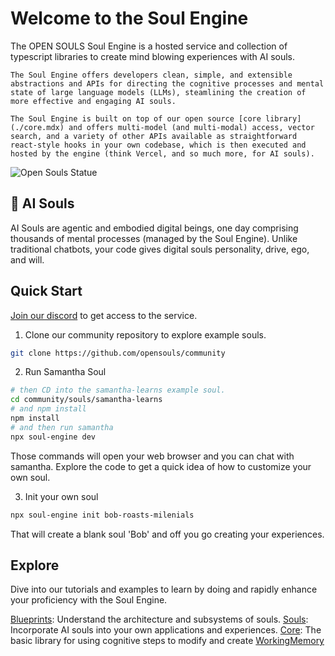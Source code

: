 # Welcome to the Soul Engine

<div style={{ display: 'flex', alignItems: 'center', justifyContent: 'space-between', marginTop: "30px" }}>
  <div>
    The OPEN SOULS Soul Engine is a hosted service and collection of typescript libraries to create mind blowing experiences with AI souls.

    The Soul Engine offers developers clean, simple, and extensible abstractions and APIs for directing the cognitive processes and mental state of large language models (LLMs), steamlining the creation of more effective and engaging AI souls.

    The Soul Engine is built on top of our open source [core library](./core.mdx) and offers multi-model (and multi-modal) access, vector search, and a variety of other APIs available as straightforward react-style hooks in your own codebase, which is then executed and hosted by the engine (think Vercel, and so much more, for AI souls).
  </div>
  <img src="/images/statue.png" alt="Open Souls Statue" style={{ height: "350px", marginLeft: '20px' }}/>

</div>

## 💫 AI Souls
AI Souls are agentic and embodied digital beings, one day comprising thousands of mental processes (managed by the Soul Engine). Unlike traditional chatbots, your code gives digital souls personality, drive, ego, and will.

## Quick Start

[Join our discord](https://discord.gg/opensouls) to get access to the service.


1. Clone our community repository to explore example souls.

```bash
git clone https://github.com/opensouls/community
```

2. Run Samantha Soul
```bash
# then CD into the samantha-learns example soul.
cd community/souls/samantha-learns
# and npm install
npm install
# and then run samantha
npx soul-engine dev
```

Those commands will open your web browser and you can chat with samantha. Explore the code to get a quick idea of how to customize your own soul.

3. Init your own soul
```bash
npx soul-engine init bob-roasts-milenials
```

That will create a blank soul 'Bob' and off you go creating your experiences.

## Explore
Dive into our tutorials and examples to learn by doing and rapidly enhance your proficiency with the Soul Engine.

[Blueprints](./blueprints): Understand the architecture and subsystems of souls.
[Souls](./souls): Incorporate AI souls into your own applications and experiences.
[Core](./core.mdx): The basic library for using cognitive steps to modify and create [WorkingMemory](./core/working-memory.mdx)
